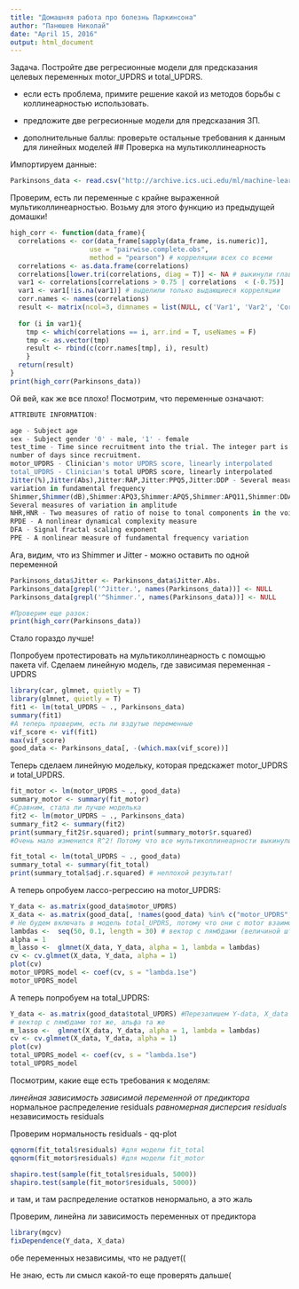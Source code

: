 ```yaml
---
title: "Домашняя работа про болезнь Паркинсона"
author: "Панюшев Николай"
date: "April 15, 2016"
output: html_document
---
```


Задача. Постройте две регресионные модели для предсказания целевых переменных motor_UPDRS
и total_UPDRS.

- если есть проблема, примите решение какой из методов борьбы с коллинеарностью использовать.
- предложите две регресионные модели для предсказания ЗП.

- дополнительные баллы: проверьте остальные требования к данным для линейных моделей
## Проверка на мультиколлинеарность

Импортируем данные: 

```r
Parkinsons_data <- read.csv("http://archive.ics.uci.edu/ml/machine-learning-databases/parkinsons/telemonitoring/parkinsons_updrs.data")
```
Проверим, есть ли переменные с крайне выраженной мультиколлинеарностью. Возьму для этого функцию из предыдущей домашки! 
```r
high_corr <- function(data_frame){
  correlations <- cor(data_frame[sapply(data_frame, is.numeric)],
                    use = "pairwise.complete.obs",
                    method = "pearson") # корреляции всех со всеми
  correlations <- as.data.frame(correlations)
  correlations[lower.tri(correlations, diag = T)] <- NA # выкинули главную диагональ
  var1 <- correlations[correlations > 0.75 | correlations  < (-0.75)]
  var1 <- var1[!is.na(var1)] # выделили только выдающиеся корреляции
  corr.names <- names(correlations)
  result <- matrix(ncol=3, dimnames = list(NULL, c('Var1', 'Var2', 'Correlation')))
  
  for (i in var1){
    tmp <- which(correlations == i, arr.ind = T, useNames = F)
    tmp <- as.vector(tmp)
    result <- rbind(c(corr.names[tmp], i), result)
    }
  return(result)
}
print(high_corr(Parkinsons_data))
```
Ой вей, как же все плохо! 
Посмотрим, что переменные означают:
```r
ATTRIBUTE INFORMATION:

age - Subject age
sex - Subject gender '0' - male, '1' - female
test_time - Time since recruitment into the trial. The integer part is the 
number of days since recruitment.
motor_UPDRS - Clinician's motor UPDRS score, linearly interpolated
total_UPDRS - Clinician's total UPDRS score, linearly interpolated
Jitter(%),Jitter(Abs),Jitter:RAP,Jitter:PPQ5,Jitter:DDP - Several measures of 
variation in fundamental frequency
Shimmer,Shimmer(dB),Shimmer:APQ3,Shimmer:APQ5,Shimmer:APQ11,Shimmer:DDA - 
Several measures of variation in amplitude
NHR,HNR - Two measures of ratio of noise to tonal components in the voice
RPDE - A nonlinear dynamical complexity measure
DFA - Signal fractal scaling exponent
PPE - A nonlinear measure of fundamental frequency variation 


```


Ага, видим, что из Shimmer и Jitter - можно оставить по одной переменной

```r
Parkinsons_data$Jitter <- Parkinsons_data$Jitter.Abs.
Parkinsons_data[grepl('^Jitter.', names(Parkinsons_data))] <- NULL
Parkinsons_data[grepl('^Shimmer.', names(Parkinsons_data))] <- NULL

#Проверим еще разок:
print(high_corr(Parkinsons_data))
```
Стало гораздо лучше! 

Попробуем протестировать на мультиколлинеарность с помощью пакета vif.
Сделаем линейную модель, где зависимая переменная - UPDRS

```r
library(car, glmnet, quietly = T)
library(glmnet, quietly = T)
fit1 <- lm(total_UPDRS ~ ., Parkinsons_data)
summary(fit1)
#А теперь проверим, есть ли вздутые переменные
vif_score <- vif(fit1)
max(vif_score)
good_data <- Parkinsons_data[, -(which.max(vif_score))]
```

Теперь сделаем линейную модельку, которая предскажет motor_UPDRS и total_UPDRS. 

```r
fit_motor <- lm(motor_UPDRS ~ ., good_data)
summary_motor <- summary(fit_motor)
#Сравним, стала ли лучше моделька
fit2 <- lm(motor_UPDRS ~ ., Parkinsons_data)
summary_fit2 <- summary(fit2)
print(summary_fit2$r.squared); print(summary_motor$r.squared)
#Очень мало изменился R^2! Потому что все мультиколлинеарности выкинули уже

fit_total <- lm(total_UPDRS ~ ., good_data)
summary_total <- summary(fit_total)
print(summary_total$adj.r.squared) # неплохой результат!
```

А теперь опробуем лассо-регрессию на motor_UPDRS: 

```r
Y_data <- as.matrix(good_data$motor_UPDRS)
X_data <- as.matrix(good_data[, !names(good_data) %in% c("motor_UPDRS", "total_UPDRS")])
# Не будем включать в модель total_UPDRS, потому что они с motor взаимосвязаны возможно
lambdas <-  seq(50, 0.1, length = 30) # вектор с лямбдами (величиной штрафа)
alpha = 1 
m_lasso <-  glmnet(X_data, Y_data, alpha = 1, lambda = lambdas)
cv <- cv.glmnet(X_data, Y_data, alpha = 1)
plot(cv)
motor_UPDRS_model <- coef(cv, s = "lambda.1se")
motor_UPDRS_model
```

А теперь попробуем на total_UPDRS:
```r
Y_data <- as.matrix(good_data$total_UPDRS) #Перезапишем Y-data, X_data - прежние
# вектор с лямбдами тот же, альфа та же
m_lasso <-  glmnet(X_data, Y_data, alpha = 1, lambda = lambdas)
cv <- cv.glmnet(X_data, Y_data, alpha = 1)
plot(cv)
total_UPDRS_model <- coef(cv, s = "lambda.1se")
total_UPDRS_model
```
Посмотрим, какие еще есть требования к моделям:

  *линейная зависимость зависимой переменной от предиктора
  *нормальное распределение residuals
  *равномерная дисперсия residuals
  *независимость residuals

Проверим нормальность residuals - qq-plot
```r
qqnorm(fit_total$residuals) #для модели fit_total
qqnorm(fit_motor$residuals) #для модели fit_motor

shapiro.test(sample(fit_total$residuals, 5000))
shapiro.test(sample(fit_motor$residuals, 5000))
```
и там, и там распределение остатков ненормально, а это жаль

Проверим, линейна ли зависимость переменных от предиктора
```r
library(mgcv)
fixDependence(Y_data, X_data)
```
обе переменных независимы, что не радует((

Не знаю, есть ли смысл какой-то еще проверять дальше(
